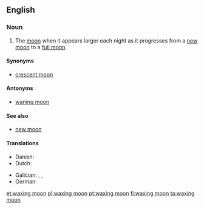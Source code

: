 ==English==

===Noun===
{{en-noun|head=[[wax]]ing [[moon]]}}

# The [[moon]] when it appears larger each night as it progresses from a [[new moon]] to a [[full moon]].

====Synonyms====
* [[crescent moon]]

====Antonyms====
* [[waning moon]]

====See also====
* [[new moon]]

====Translations====
{{trans-top|The moon as it progresses from a new moon to a full moon}}
* Danish: {{t|da|tiltagende måne}}
* Dutch: {{t+|nl|wassende maan|f}}
{{trans-mid}}
* Galician: {{t|gl|cuarto crecente|m}}, {{t+|gl|abalo|m}}, {{t|gl|enchente|m}}
* German: {{t|de|zunehmender Mond|m}}
{{trans-bottom}}

[[et:waxing moon]]
[[pl:waxing moon]]
[[pt:waxing moon]]
[[fi:waxing moon]]
[[ta:waxing moon]]